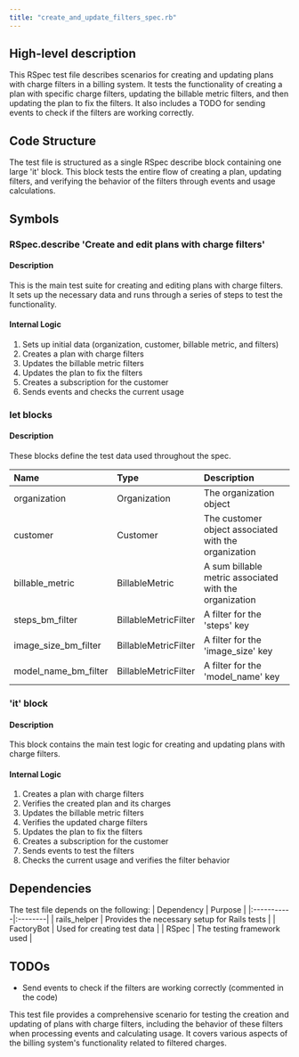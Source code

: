 ```yaml
---
title: "create_and_update_filters_spec.rb"
---
```


## High-level description
This RSpec test file describes scenarios for creating and updating plans with charge filters in a billing system. It tests the functionality of creating a plan with specific charge filters, updating the billable metric filters, and then updating the plan to fix the filters. It also includes a TODO for sending events to check if the filters are working correctly.

## Code Structure
The test file is structured as a single RSpec describe block containing one large 'it' block. This block tests the entire flow of creating a plan, updating filters, and verifying the behavior of the filters through events and usage calculations.

## Symbols

### RSpec.describe 'Create and edit plans with charge filters'
#### Description
This is the main test suite for creating and editing plans with charge filters. It sets up the necessary data and runs through a series of steps to test the functionality.

#### Internal Logic
1. Sets up initial data (organization, customer, billable metric, and filters)
2. Creates a plan with charge filters
3. Updates the billable metric filters
4. Updates the plan to fix the filters
5. Creates a subscription for the customer
6. Sends events and checks the current usage

### let blocks
#### Description
These blocks define the test data used throughout the spec.

| Name | Type | Description |
|:-----|:-----|:------------|
| organization | Organization | The organization object |
| customer | Customer | The customer object associated with the organization |
| billable_metric | BillableMetric | A sum billable metric associated with the organization |
| steps_bm_filter | BillableMetricFilter | A filter for the 'steps' key |
| image_size_bm_filter | BillableMetricFilter | A filter for the 'image_size' key |
| model_name_bm_filter | BillableMetricFilter | A filter for the 'model_name' key |

### 'it' block
#### Description
This block contains the main test logic for creating and updating plans with charge filters.

#### Internal Logic
1. Creates a plan with charge filters
2. Verifies the created plan and its charges
3. Updates the billable metric filters
4. Verifies the updated charge filters
5. Updates the plan to fix the filters
6. Creates a subscription for the customer
7. Sends events to test the filters
8. Checks the current usage and verifies the filter behavior

## Dependencies
The test file depends on the following:
| Dependency | Purpose |
|:-----------|:--------|
| rails_helper | Provides the necessary setup for Rails tests |
| FactoryBot | Used for creating test data |
| RSpec | The testing framework used |

## TODOs
- Send events to check if the filters are working correctly (commented in the code)

This test file provides a comprehensive scenario for testing the creation and updating of plans with charge filters, including the behavior of these filters when processing events and calculating usage. It covers various aspects of the billing system's functionality related to filtered charges.